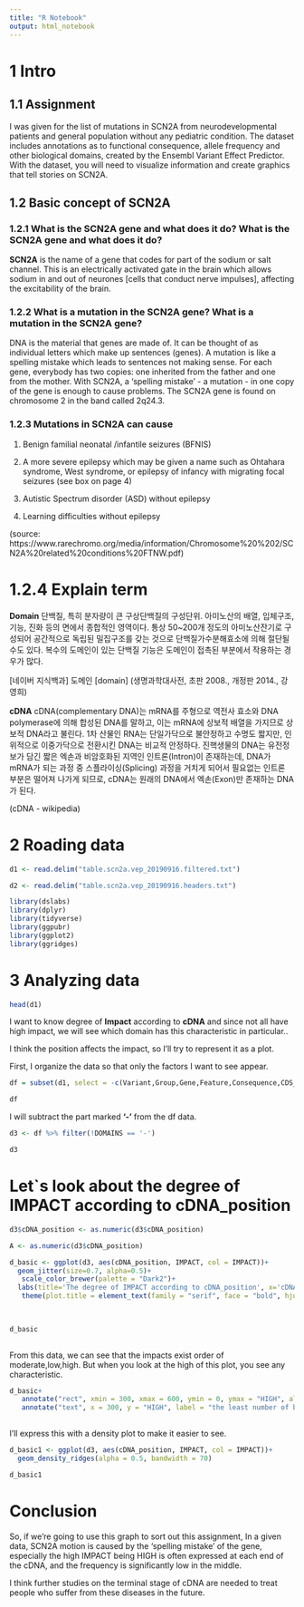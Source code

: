 ```yaml
---
title: "R Notebook"
output: html_notebook
---
```


# 1 Intro

## 1.1 Assignment

I was given for the list of mutations in SCN2A from neurodevelopmental patients and general population without any pediatric condition. The dataset includes annotations as to functional consequence, allele frequency and other biological domains, created by the Ensembl Variant Effect Predictor. With the dataset, you will need to visualize information and create graphics that tell stories on SCN2A.

## 1.2 Basic concept of SCN2A

### 1.2.1 What is the SCN2A gene and what does it do? What is the SCN2A gene and what does it do?

**SCN2A** is the name of a gene that codes for part of the sodium or salt channel. This is an electrically activated gate in the brain which allows sodium in and out of neurones [cells that conduct nerve impulses], affecting the excitability of the
brain. 

### 1.2.2 What is a mutation in the SCN2A gene? What is a mutation in the SCN2A gene?

DNA is the material that genes are made of. It can be thought of as individual letters which make up sentences (genes). A mutation is like a spelling mistake which leads to sentences not making sense. For each gene, everybody has two copies: one inherited from the father and one from the mother. With SCN2A, a 'spelling mistake' - a mutation - in one copy of the gene is enough to cause problems.
The SCN2A gene is found on chromosome 2 in the band called 2q24.3. 

### 1.2.3 Mutations in SCN2A can cause

1. Benign familial neonatal /infantile seizures (BFNIS)
 
2. A more severe epilepsy which may be given a name such as
   Ohtahara syndrome, West syndrome, or epilepsy of infancy       with migrating focal seizures (see box on page 4)

3. Autistic Spectrum disorder (ASD) without epilepsy

4. Learning difficulties without epilepsy

(source: https://www.rarechromo.org/media/information/Chromosome%20%202/SCN2A%20related%20conditions%20FTNW.pdf)

# 1.2.4 Explain term

**Domain** 
단백질, 특히 분자량이 큰 구상단백질의 구성단위. 아미노산의 배열, 입체구조, 기능, 진화 등의 면에서 종합적인 영역이다. 통상 50~200개 정도의 아미노산잔기로 구성되어 공간적으로 독립된 밀집구조를 갖는 것으로 단백질가수분해효소에 의해 절단될 수도 있다. 복수의 도메인이 있는 단백질 기능은 도메인이 접촉된 부분에서 작용하는 경우가 많다.

[네이버 지식백과] 도메인 [domain] (생명과학대사전, 초판 2008., 개정판 2014., 강영희)

**cDNA**
cDNA(complementary DNA)는 mRNA를 주형으로 역전사 효소와 DNA polymerase에 의해 합성된 DNA를 말하고, 이는 mRNA에 상보적 배열을 가지므로 상보적 DNA라고 불린다. 1차 산물인 RNA는 단일가닥으로 불안정하고 수명도 짧지만, 인위적으로 이중가닥으로 전환시킨 DNA는 비교적 안정하다. 진핵생물의 DNA는 유전정보가 담긴 짧은 엑손과 비암호화된 지역인 인트론(Intron)이 존재하는데, DNA가 mRNA가 되는 과정 중 스플라이싱(Splicing) 과정을 거치게 되어서 필요없는 인트론 부분은 떨어져 나가게 되므로, cDNA는 원래의 DNA에서 엑손(Exon)만 존재하는 DNA가 된다.

(cDNA - wikipedia)

# 2 Roading data

```r
d1 <- read.delim("table.scn2a.vep_20190916.filtered.txt")

d2 <- read.delim("table.scn2a.vep_20190916.headers.txt")
```

```r
library(dslabs)
library(dplyr)
library(tidyverse)
library(ggpubr)
library(ggplot2)
library(ggridges)
```

# 3 Analyzing data

```r
head(d1)
```

I want to know degree of **Impact** according to **cDNA** and since not all have high impact, we will see which domain has this characteristic in particular..

I think the position affects the impact, so I'll try to represent it as a plot.

First, I organize the data so that only the factors I want to see appear.
```r
df = subset(d1, select = -c(Variant,Group,Gene,Feature,Consequence,CDS_position, Protein_position,Codons,VARIANT_CLASS,SYMBOL,BIOTYPE,SWISSPROT,SIFT,PolyPhen,EXON,gnomAD_AF,MPC,Amino_acids) )

df
```

I will subtract the part marked **'-'** from the df data.

```r
d3 <- df %>% filter(!DOMAINS == '-')

d3
```

# Let`s look about the degree of IMPACT according to cDNA_position

```r
d3$cDNA_position <- as.numeric(d3$cDNA_position)

A <- as.numeric(d3$cDNA_position)

d_basic <- ggplot(d3, aes(cDNA_position, IMPACT, col = IMPACT))+
  geom_jitter(size=0.7, alpha=0.5)+
   scale_color_brewer(palette = "Dark2")+
  labs(title='The degree of IMPACT according to cDNA_position', x='cDNA_position', y='IMPACT')+
   theme(plot.title = element_text(family = "serif", face = "bold", hjust = 0.5, size = 12, color = "darkblue"))
   
  

d_basic
   
```

From this data, we can see that the impacts exist order of moderate,low,high. But when you look at the high of this plot, you see any characteristic.

```r
d_basic+
   annotate("rect", xmin = 300, xmax = 600, ymin = 0, ymax = "HIGH", alpha = .05, fill="red")+
   annotate("text", x = 300, y = "HIGH", label = "the least number of beings",size = 3, col="red")
   
```

I'll express this with a density plot to make it easier to see.
```r
d_basic1 <- ggplot(d3, aes(cDNA_position, IMPACT, col = IMPACT))+
  geom_density_ridges(alpha = 0.5, bandwidth = 70)

d_basic1
```

# Conclusion

So, if we're going to use this graph to sort out this assignment, In a given data, SCN2A motion is caused by the 'spelling mistake' of the gene, especially the high IMPACT being HIGH is often expressed at each end of the cDNA, and the frequency is significantly low in the middle.

I think further studies on the terminal stage of cDNA are needed to treat people who suffer from these diseases in the future.

